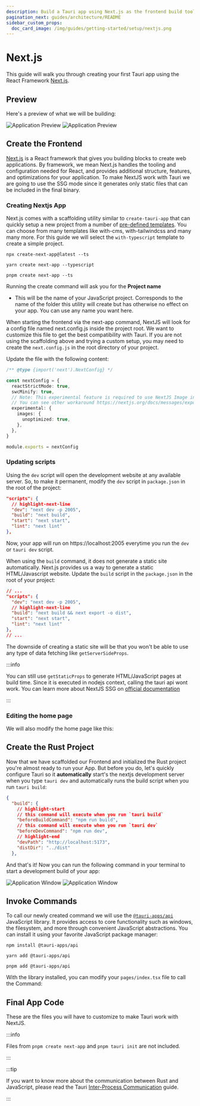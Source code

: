 ```yaml
---
description: Build a Tauri app using Next.js as the frontend build tool
pagination_next: guides/architecture/README
sidebar_custom_props:
  doc_card_image: /img/guides/getting-started/setup/nextjs.png
---
```



# Next.js

This guide will walk you through creating your first Tauri app using the React Framework [Next.js][nextjs].

<Intro />

## Preview

Here's a preview of what we will be building:

![Application Preview](/img/guides/getting-started/setup/previews/nextjs-light.png#gh-light-mode-only)
![Application Preview](/img/guides/getting-started/setup/previews/nextjs-dark.png#gh-dark-mode-only)

## Create the Frontend

[Next.js][nextjs] is a React framework that gives you building blocks to create web applications. By framework, we mean Next.js handles the tooling and configuration needed for React, and provides additional structure, features, and optimizations for your application. To make NextJS work with Tauri we are going to use the SSG mode since it generates only static files that can be included in the final binary.

### Creating Nextjs App

Next.js comes with a scaffolding utility similar to `create-tauri-app` that can quickly setup a new project from a number of [pre-defined templates](https://github.com/vercel/next.js/tree/canary/examples). You can choose from many templates like with-cms, with-tailwindcss and many many more. For this guide we will select the `with-typescript` template to create a simple project.

<Tabs groupId="package-manager">
  <TabItem value="npm" label="Npm" default>

```shell
npx create-next-app@latest --ts
```

  </TabItem>
  <TabItem value="yarn" label="Yarn">

```shell
yarn create next-app --typescript
```

  </TabItem>
  <TabItem value="pnpm" label="Pnpm">

```shell
pnpm create next-app --ts
```

  </TabItem>
</Tabs>

Running the create command will ask you for the **Project name**

- This will be the name of your JavaScript project. Corresponds to the name of the folder this utility will create but has otherwise no effect on your app. You can use any name you want here.

When starting the frontend via the next-app command, NextJS will look for a config file named next.config.js inside the project root. We want to customize this file to get the best compatibility with Tauri. If you are not using the scaffolding above and trying a custom setup, you may need to create the `next.config.js` in the root directory of your project.

Update the file with the following content:

```typescript title=next.config.js
/** @type {import('next').NextConfig} */

const nextConfig = {
  reactStrictMode: true,
  swcMinify: true,
  // Note: This experimental feature is required to use NextJS Image in SSG mode.
  // You can see other workaround https://nextjs.org/docs/messages/export-image-api
  experimental: {
    images: {
      unoptimized: true,
    },
  },
}

module.exports = nextConfig
```

### Updating scripts

Using the `dev` script will open the development website at any available server. So, to make it permanent, modify the `dev` script in `package.json` in the root of the project:

```json
"scripts": {
  // highlight-next-line
  "dev": "next dev -p 2005",
  "build": "next build",
  "start": "next start",
  "lint": "next lint"
},
```

Now, your app will run on https://localhost:2005 everytime you run the `dev` or `tauri dev` script.

When using the `build` command, it does not generate a static site automatically. Next.js provides us a way to generate a static HTML/Javascript website. Update the `build` script in the `package.json` in the root of your project:

```json
// ...
"scripts": {
  "dev": "next dev -p 2005",
  // highlight-next-line
  "build": "next build && next export -o dist",
  "start": "next start",
  "lint": "next lint"
},
// ...
```

The downside of creating a static site will be that you won't be able to use any type of data fetching like `getServerSideProps`.

:::info

You can still use `getStaticProps` to generate HTML/JavaScript pages at build time. Since it is executed in nodejs context, calling the tauri api wont work. You can learn more about NextJS SSG on [official documentation](https://nextjs.org/docs/basic-features/pages#static-generation-recommended)

:::

### Editing the home page

We will also modify the home page like this:

<AppCode />

## Create the Rust Project

<TauriInit destDirValue="../dist" devPathValue="http://localhost:2005" />

Now that we have scaffolded our Frontend and initialized the Rust project you're almost ready to run your App.
But before you do, let's quickly configure Tauri so it **automatically** start's the nextjs development server when you type `tauri dev` and automatically runs the build script when you run `tauri build`:

```json title=src-tauri/tauri.conf.json
{
  "build": {
    // highlight-start
    // this command will execute when you run `tauri build`
    "beforeBuildCommand": "npm run build",
    // this command will execute when you run `tauri dev`
    "beforeDevCommand": "npm run dev",
    // highlight-end
    "devPath": "http://localhost:5173",
    "distDir": "../dist"
  },
```

And that's it! Now you can run the following command in your terminal to start a development build of your app:

<Command name="dev" />

![Application Window](/img/guides/getting-started/setup/previews/nextjs-light-dev.png#gh-light-mode-only)
![Application Window](/img/guides/getting-started/setup/previews/nextjs-dark-dev.png#gh-dark-mode-only)

## Invoke Commands

<Commands />

To call our newly created command we will use the [`@tauri-apps/api`] JavaScript library. It provides access to core functionality such as windows, the filesystem, and more through convenient JavaScript abstractions. You can install it using your favorite JavaScript package manager:

<Tabs groupId="package-manager">
  <TabItem value="npm" label="npm" default>

```shell
npm install @tauri-apps/api
```

  </TabItem>
  <TabItem value="yarn" label="Yarn">

```shell
yarn add @tauri-apps/api
```

  </TabItem>
  <TabItem value="pnpm" label="pnpm">

```shell
pnpm add @tauri-apps/api
```

  </TabItem>
</Tabs>

With the library installed, you can modify your `pages/index.tsx` file to call the Command:

<NextInvoke />


## Final App Code

These are the files you will have to customize to make Tauri work with NextJS.

:::info

Files from `pnpm create next-app` and `pnpm tauri init` are not included.

:::

<FNCode />

:::tip

If you want to know more about the communication between Rust and JavaScript, please read the Tauri [Inter-Process Communication][inter-process-communication] guide.

:::

[nextjs]: https://nextjs.org
[cargo]: https://doc.rust-lang.org/cargo/
[typescript]: https://www.typescriptlang.org
[prerequisites]: ../prerequisites.md
[awesome-vite]: https://github.com/vitejs/awesome-vite#plugins
[`@tauri-apps/api`]: ../../../api/js/
[inter-process-communication]: ../../architecture/inter-process-communication/README.md
